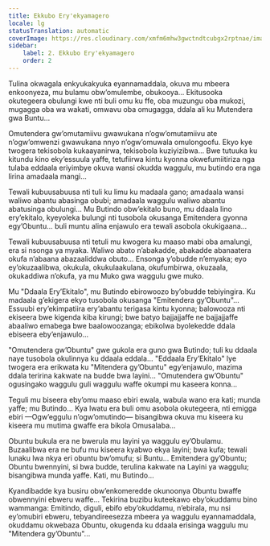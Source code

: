 ```yaml
---
title: Ekkubo Ery'ekyamagero
locale: lg
statusTranslation: automatic
coverImage: https://res.cloudinary.com/xmfm6mhw3gwctndtcubgx2rptnae/image/upload/v1740468922/small_cover_tratado_de_psicologia_revolucionaria_a4c0dca4e0.webp
sidebar:
    label: 2. Ekkubo Ery'ekyamagero
    order: 2
---
```

Tulina okwagala enkyukakyuka eyannamaddala, okuva mu mbeera enkoonyeza, mu bulamu obw’omulembe, obukooya... Ekitusooka okutegeera obulungi kwe nti buli omu ku ffe, oba muzungu oba mukozi, mugagga oba wa wakati, omwavu oba omugagga, ddala ali ku Mutendera gwa Buntu...

Omutendera gw’omutamiivu gwawukana n’ogw’omutamiivu ate n’ogw’omwenzi gwawukana nnyo n’ogw’omuwala omulongoofu. Ekyo kye twogera tekisobola kukaayanirwa, tekisobola kuziyizibwa... Bwe tutuuka ku kitundu kino eky’essuula yaffe, tetufiirwa kintu kyonna okwefumiitiriza nga tulaba eddaala eriyimbye okuva wansi okudda waggulu, mu butindo era nga lirina amadaala mangi...

Tewali kubuusabuusa nti tuli ku limu ku madaala gano; amadaala wansi waliwo abantu abasinga obubi; amadaala waggulu waliwo abantu abatusinga obulungi... Mu Butindo obw’ekitalo buno, mu ddaala lino ery’ekitalo, kyeyoleka bulungi nti tusobola okusanga Emitendera gyonna egy’Obuntu... buli muntu alina enjawulo era tewali asobola okukigaana...

Tewali kubuusabuusa nti tetuli mu kwogera ku maaso mabi oba amalungi, era si nsonga ya myaka. Waliwo abato n’abakadde, abakadde abanaatera okufa n’abaana abazaaliddwa obuto... Ensonga y’obudde n’emyaka; eyo ey’okuzaalibwa, okukula, okukulaakulana, okufumbirwa, okuzaala, okukaddiwa n’okufa, ya mu Muko gwa waggulu gwe muko.

Mu "Ddaala Ery’Ekitalo", mu Butindo ebirowoozo by’obudde tebiyingira. Ku madaala g’ekigera ekyo tusobola okusanga "Emitendera gy’Obuntu"... Essuubi ery’ekimpatiira ery’abantu terigasa kintu kyonna; balowooza nti ekiseera bwe kigenda kiba kirungi; bwe batyo bajjajjaffe ne bajjajjaffe abaaliwo emabega bwe baalowoozanga; ebikolwa byolekedde ddala ebiseera eby’enjawulo...

"Omutendera gw’Obuntu" gwe gukola era guno gwa Butindo; tuli ku ddaala naye tusobola okulinnya ku ddaala eddala... "Eddaala Ery’Ekitalo" lye twogera era erikwata ku "Mitendera gy’Obuntu" egy’enjawulo, mazima ddala teririna kakwate na budde bwa layini... "Omutendera gw’Obuntu" ogusingako waggulu guli waggulu waffe okumpi mu kaseera konna...

Teguli mu biseera eby’omu maaso ebiri ewala, wabula wano era kati; munda yaffe; mu Butindo... Kya lwatu era buli omu asobola okutegeera, nti emigga ebiri —Ogw’eggulu n’ogw’omutindo— bisangibwa okuva mu kiseera ku kiseera mu mutima gwaffe era bikola Omusalaba...

Obuntu bukula era ne bwerula mu layini ya waggulu ey’Obulamu. Buzaalibwa era ne bufu mu kiseera kyabwo ekya layini; bwa kufa; tewali lunaku lwa nkya eri obuntu bw’omufu; si Buntu... Emitendera gy’Obuntu; Obuntu bwennyini, si bwa budde, terulina kakwate na Layini ya waggulu; bisangibwa munda yaffe. Kati, mu Butindo...

Kyandibadde kya busiru obw’enkomeredde okunoonya Obuntu bwaffe obwennyini ebweru waffe... Tekirina buzibu kuteekawo eby’okuddamu bino wammanga: Emitindo, diguli, ebifo eby’okuddamu, n’ebirala, mu nsi ey’omubiri ebweru, tebyandireesezza mbeera ya waggulu eyannamaddala, okuddamu okwebaza Obuntu, okugenda ku ddaala erisinga waggulu mu "Mitendera gy’Obuntu"...


